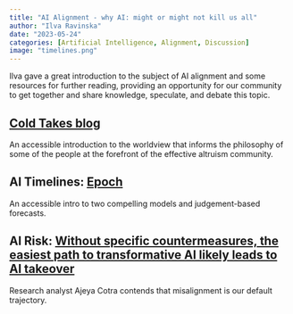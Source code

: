 ```yaml
---
title: "AI Alignment - why AI: might or might not kill us all"
author: "Ilva Ravinska"
date: "2023-05-24"
categories: [Artificial Intelligence, Alignment, Discussion]
image: "timelines.png"
---
```


Ilva gave a great introduction to the subject of AI alignment and some resources for further reading, providing an opportunity for our community to get together and share knowledge, speculate, and debate this topic.



## [Cold Takes blog](https://www.cold-takes.com/most-important-century/) 
An accessible introduction to the worldview that informs the philosophy of some of the people at the forefront of the effective altruism community. 

## AI Timelines: [Epoch](https://epochai.org/blog/literature-review-of-transformative-artificial-intelligence-timelines)
An accessible intro to two compelling models and judgement-based forecasts.

## AI Risk: [Without specific countermeasures, the easiest path to transformative AI likely leads to AI takeover](https://www.alignmentforum.org/posts/pRkFkzwKZ2zfa3R6H/without-specific-countermeasures-the-easiest-path-to)
Research analyst Ajeya Cotra contends that misalignment is our default trajectory.

